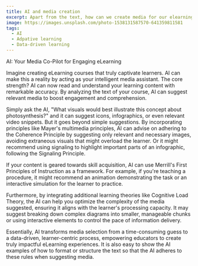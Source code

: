 ```yaml
---
title: AI and media creation
excerpt: Apart from the text, how can we create media for our elearning both directly and indirectly
image: https://images.unsplash.com/photo-1538131587570-641359811581
tags:
  - AI
  - Adpative learning
  - Data-driven learning
---
```


AI: Your Media Co-Pilot for Engaging eLearning

Imagine creating eLearning courses that truly captivate learners. AI can make this a reality by acting as your intelligent media assistant.  The core strength? AI can now read and understand your learning content with remarkable accuracy. By analyzing the text of your course, AI can suggest relevant media to boost engagement and comprehension.

Simply ask the AI, "What visuals would best illustrate this concept about photosynthesis?" and it can suggest icons, infographics, or even relevant video snippets. But it goes beyond simple suggestions. By incorporating principles like Mayer's multimedia principles, AI can advise on adhering to the Coherence Principle by suggesting only relevant and necessary images, avoiding extraneous visuals that might overload the learner. Or it might recommend using signaling to highlight important parts of an infographic, following the Signaling Principle.

If your content is geared towards skill acquisition, AI can use Merrill's First Principles of Instruction as a framework. For example, if you're teaching a procedure, it might recommend an animation demonstrating the task or an interactive simulation for the learner to practice.

Furthermore, by integrating additional learning theories like Cognitive Load Theory, the AI can help you optimize the complexity of the media suggested, ensuring it aligns with the learner's processing capacity. It may suggest breaking down complex diagrams into smaller, manageable chunks or using interactive elements to control the pace of information delivery.

Essentially, AI transforms media selection from a time-consuming guess to a data-driven, learner-centric process, empowering educators to create truly impactful eLearning experiences. It is also easy to show the AI examples of how to format or structure the text so that the AI adheres to these rules when suggesting media.